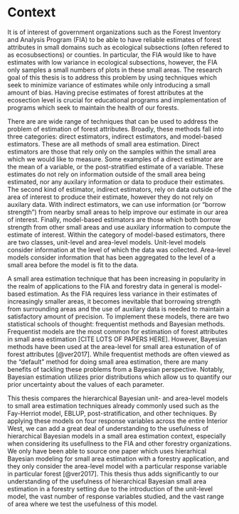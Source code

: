 # Context {#context}

It is of interest of government organizations such as the Forest Inventory and Analysis Program (FIA) to be able to have reliable estimates of forest attributes in small domains such as ecological subsections (often refered to as ecosubsections) or counties. In particular, the FIA would like to have estimates with low variance in ecological subsections, however, the FIA only samples a small numbers of plots in these small areas. The research goal of this thesis is to address this problem by using techniques which seek to minimize variance of estimates while only introducing a small amount of bias. Having precise estimates of forest attributes at the ecosection level is crucial for educational programs and implementation of programs which seek to maintain the health of our forests. 

There are are wide range of techniques that can be used to address the problem of estimation of forest attributes. Broadly, these methods fall into three categories: direct estimators, indirect estimators, and model-based estimators. These are all methods of small area estimation. Direct estimators are those that rely only on the samples within the small area which we would like to measure. Some examples of a direct estimator are the mean of a variable, or the post-stratified estimate of a variable. These estimates do not rely on information outside of the small area being estimated, nor any auxilary information or data to produce their estimates. The second kind of estimator, indirect estimators, rely on data outside of the area of interest to produce their estimate, however they do not rely on auxilary data. With indirect estimators, we can use information (or "borrow strength") from nearby small areas to help improve our estimate in our area of interest. Finally, model-based estimators are those which both borrow strength from other small areas and use auxilary information to compute the estimate of interest. Within the category of model-based estimators, there are two classes, unit-level and area-level models. Unit-level models consider information at the level of which the data was collected. Area-level models consider information that has been aggregated to the level of a small area before the model is fit to the data. 

A small area estimation technique that has been increasing in popularity in the realm of applications to the FIA and forestry data in general is model-based estimation. As the FIA requires less variance in their estimates of increasingly smaller areas, it becomes inevitable that borrowing strength from surrounding areas and the use of auxilary data is needed to maintain a satisfactory amount of precision. To implement these models, there are two statistical schools of thought: frequentist methods and Bayesian methods. Frequentist models are the most common for estimation of forest attributes in small area estimation [CITE LOTS OF PAPERS HERE]. However, Bayesian methods have been used at the area-level for small area estunation of of forest attributes [@ver2017]. While frequentist methods are often viewed as the "default" method for doing small area estimation, there are many benefits of tackling these problems from a Bayesian perspective. Notably, Bayesian estimation utilizes prior distributions which allow us to quantify our prior uncertainty about the values of each parameter. 

This thesis compares the hierarchical Bayesian unit- and area-level models to small area estimation techniques already commonly used such as the Fay-Herriot model, EBLUP, post-stratification, and other techniques. By applying these models on four response variables across the entire Interior West, we can add a great deal of understanding to the usefulness of hierarchical Bayesian models in a small area estimation context, especially when considering its usefullness to the FIA and other forestry organizations. We only have been able to source one paper which uses hierarhical Bayesian modeling for small area estimation with a forestry application, and they only consider the area-level model with a particular response variable in particular forest [@ver2017]. This thesis thus adds significantly to our understanding of the usefulness of hierarchical Bayesian small area estimation in a forestry setting due to the introduction of the unit-level model, the vast number of response variables studied, and the vast range of area where we test the usefulness of this model. 

<!-- *provides background material on the topic and other approaches, and identifies what is added by this thesis* -->